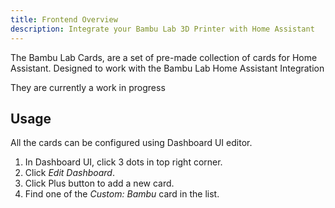 ```yaml
---
title: Frontend Overview
description: Integrate your Bambu Lab 3D Printer with Home Assistant
---
```


The Bambu Lab Cards, are a set of pre-made collection of cards for Home Assistant. Designed to work with the Bambu Lab Home Assistant Integration

They are currently a work in progress

## Usage

All the cards can be configured using Dashboard UI editor.

1. In Dashboard UI, click 3 dots in top right corner.
2. Click _Edit Dashboard_.
3. Click Plus button to add a new card.
4. Find one of the _Custom: Bambu_ card in the list.